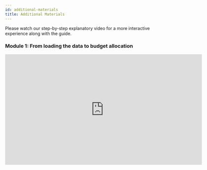 ```yaml
---
id: additional-materials
title: Additional Materials
---
```



Please watch our step-by-step explanatory video for a more interactive experience along with the guide.

### Module 1: From loading the data to budget allocation
<iframe title="vimeo-player" src="https://player.vimeo.com/video/636199718?h=d972085f76" width="640" height="360" frameborder="0" allowfullscreen></iframe>
